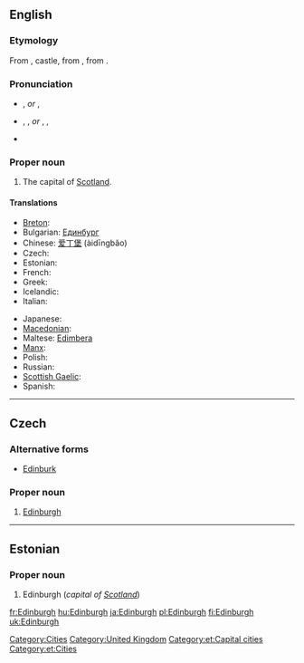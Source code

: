 ==English==
{{wikipedia}}

===Etymology===
From {{etyl|ang|en}} {{term|burg|lang=ang}}, castle, from {{proto|Germanic|burgs|fortress|lang=en}}, from {{proto|Indo-European|bhrgh|fortified elevation|lang=en}}.
{{etystub}} <!---What about the "Edin-" part?--->

===Pronunciation===
* {{a|UK}} {{IPA|/ˈɛdɪnbərə/}}, {{SAMPA|/"EdInb@r@/}} ''or'' {{IPA|/ˈɛdɪnbrə/}}, {{SAMPA|/"EdInbr@/}}
* {{a|US}} {{enPR|ĕdʹən-bŭr-ə}}, {{IPA|/ˈɛdənbʌrə/}}, {{SAMPA|/"Ed@nbVr@/}} ''or'' {{enPR|ĕdʹən-bər-ə}}, {{IPA|/ˈɛdənbərə/}}, {{SAMPA|/"Ed@nb@r@/}}
* {{audio|en-uk-edinburgh.ogg|Audio (UK)}}

===Proper noun===
{{en-proper noun}}

# The capital of [[Scotland]].

====Translations====
{{trans-top|capital of Scotland}}
* [[Breton]]: {{t|br|Dinedin|xs=Breton}}
* Bulgarian: [[Единбург]]
* Chinese: [[爱丁堡]] (àidīngbăo)
* Czech: {{t-|cs|Edinburgh|m}}
* Estonian: {{t-|et|Edinburgh}}
* French: {{t+|fr|Édimbourg}}
* Greek: {{t|el|Εδιμβούργο|n|tr=Edimvoúrgo|sc=Grek}}
* Icelandic: {{t-|is|Edinborg|f}}
* Italian: {{t-|it|Edimburgo|f}}
{{trans-mid}}
* Japanese: {{t|ja|エディンバラ|tr=Edimbara|sc=Jpan}}
* [[Macedonian]]: {{t|mk|Единбург|m|tr=Édinburg|sc=Cyrl|xs=Macedonian}}
* Maltese: [[Edimbera]]
* [[Manx]]: {{t|gv|Doon Edin|xs=Manx}}
* Polish: {{t+|pl|Edynburg|m}}
* Russian: {{t|ru|Эдинбург|m|tr=Édinburg|sc=Cyrl}}
* [[Scottish Gaelic]]: {{t-|gd|Dùn Èideann|xs=Scottish Gaelic}}
* Spanish: {{t+|es|Edimburgo|m}}
{{trans-bottom}}

[[Category:Cities]]
[[Category:United Kingdom]]

----

==Czech==

===Alternative forms===
* [[Edinburk]]

===Proper noun===
{{cs-proper noun|g=m}}

# [[#English|Edinburgh]]

----

==Estonian==

===Proper noun===
{{infl|et|proper noun}}

# Edinburgh (''capital of [[Scotland]]'')

[[Category:et:Capital cities]]
[[Category:et:Cities]]

[[fr:Edinburgh]]
[[hu:Edinburgh]]
[[ja:Edinburgh]]
[[pl:Edinburgh]]
[[fi:Edinburgh]]
[[uk:Edinburgh]]